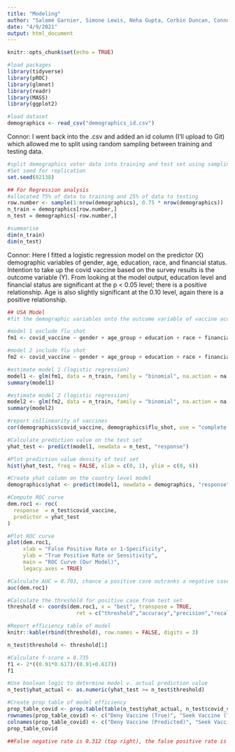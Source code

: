 ```yaml
---
title: "Modeling"
author: "Salomé Garnier, Simone Lewis, Neha Gupta, Corbin Duncan, Connor Brown"
date: "4/9/2021"
output: html_document
---
```


```r
knitr::opts_chunk$set(echo = TRUE)

#load packages
library(tidyverse)
library(pROC)
library(glmnet)
library(readr)
library(MASS)
library(ggplot2)

#load dataset
demographics <- read_csv("demographics_id.csv")
```

Connor: I went back into the .csv and added an id column (I'll upload to Git) which allowed me to split using random sampling between training and testing data. 

```r
#split demographics voter data into training and test set using sampling
#Set seed for replication
set.seed(02138)

## For Regression analysis
#allocated 75% of data to training and 25% of data to testing
row.number <- sample(1:nrow(demographics), 0.75 * nrow(demographics))
n_train = demographics[row.number,]
n_test = demographics[-row.number,]

#summarise
dim(n_train)
dim(n_test)
```
Connor: Here I fitted a logistic regression model on the predictor (X) demographic variables of gender, age, education, race, and financial status. Intention to take up the covid vaccine based on the survey results is the outcome variable (Y). From looking at the model output, education level and financial status are significant at the p < 0.05 level; there is a positive relationship. Age is also slightly significant at the 0.10 level, again there is a positive relationship. 

```r
## USA Model
#fit the demographic variables onto the outcome variable of vaccine acceptance

#model 1 exclude flu_shot
fm1 <- covid_vaccine ~ gender + age_group + education + race + financial_status

#model 2 include flu shot
fm2 <- covid_vaccine ~ gender + age_group + education + race + financial_status + flu_shot

#estimate model 1 (logistic regression)
model1 <- glm(fm1, data = n_train, family = "binomial", na.action = na.exclude)
summary(model1)

#estimate model 2 (logistic regression)
model2 <- glm(fm2, data = n_train, family = "binomial", na.action = na.exclude)
summary(model2)

#report collinearity of vaccines
cor(demographics$covid_vaccine, demographics$flu_shot, use = "complete.obs")

```

```r
#Calculate prediction value on the test set
yhat_test <- predict(model1, newdata = n_test, "response")

#Plot prediction value density of test set
hist(yhat_test, freq = FALSE, xlim = c(0, 1), ylim = c(0, 6))

#Create yhat column on the country level model
demographics$yhat <- predict(model1, newdata = demographics, "response")
```

```r
#Compute ROC curve 
dem.roc1 <- roc(
  response  = n_test$covid_vaccine,
  predictor = yhat_test
)

#Plot ROC curve
plot(dem.roc1, 
     xlab = "False Positive Rate or 1-Specificity",
     ylab = "True Positive Rate or Sensitivity",
     main = "ROC Curve (Our Model)",
     legacy.axes = TRUE)

#Calculate AUC = 0.703, chance a positive case outranks a negative case. 
auc(dem.roc1)
```

```r
#Calculate the threshold for positive case from test set
threshold <- coords(dem.roc1, x = "best", transpose = TRUE,
                      ret = c("threshold","accuracy","precision","recall"))

#Report efficiency table of model
knitr::kable(rbind(threshold), row.names = FALSE, digits = 3)

n_test$threshold <- threshold[1]

#Calculate f-score = 0.735
f1 <- 2*((0.91*0.617)/(0.91+0.617))
f1

#Use boolean logic to determine model v. actual prediction value
n_test$yhat_actual <- as.numeric(yhat_test >= n_test$threshold)

#Create prop table of model efficiency
prop_table_covid <- prop.table(table(n_test$yhat_actual, n_test$covid_vaccine))
rownames(prop_table_covid) <- c("Deny Vaccine (True)", "Seek Vaccine (True)")
colnames(prop_table_covid) <- c("Deny Vaccine (Predicted)", "Seek Vaccine (Predicted)")
prop_table_covid

##False negative rate is 0.312 (top right), the false positive rate is 0.0496 (bottom left)

```
